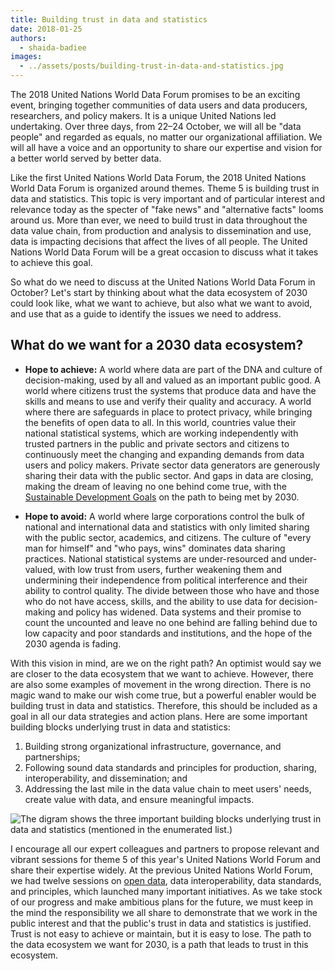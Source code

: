 ```yaml
---
title: Building trust in data and statistics
date: 2018-01-25
authors:
  - shaida-badiee
images:
  - ../assets/posts/building-trust-in-data-and-statistics.jpg
---
```



The 2018 United Nations World Data Forum promises to be an exciting event, bringing together communities of data users and data producers, researchers, and policy makers. It is a unique United Nations led undertaking. Over three days, from 22–24 October, we will all be "data people" and regarded as equals, no matter our organizational affiliation. We will all have a voice and an opportunity to share our expertise and vision for a better world served by better data.

Like the first United Nations World Data Forum, the 2018 United Nations World Data Forum is organized around themes. Theme 5 is building trust in data and statistics. This topic is very important and of particular interest and relevance today as the specter of "fake news" and "alternative facts" looms around us. More than ever, we need to build trust in data throughout the data value chain, from production and analysis to dissemination and use, data is impacting decisions that affect the lives of all people. The United Nations World Data Forum will be a great occasion to discuss what it takes to achieve this goal.

So what do we need to discuss at the United Nations World Data Forum in October? Let's start by thinking about what the data ecosystem of 2030 could look like, what we want to achieve, but also what we want to avoid, and use that as a guide to identify the issues we need to address.

## What do we want for a 2030 data ecosystem?

- **Hope to achieve:** A world where data are part of the DNA and culture of decision-making, used by all and valued as an important public good. A world where citizens trust the systems that produce data and have the skills and means to use and verify their quality and accuracy. A world where there are safeguards in place to protect privacy, while bringing the benefits of open data to all. In this world, countries value their national statistical systems, which are working independently with trusted partners in the public and private sectors and citizens to continuously meet the changing and expanding demands from data users and policy makers. Private sector data generators are generously sharing their data with the public sector. And gaps in data are closing, making the dream of leaving no one behind come true, with the [Sustainable Development Goals](https://sustainabledevelopment.un.org/sdgs) on the path to being met by 2030.

- **Hope to avoid:** A world where large corporations control the bulk of national and international data and statistics with only limited sharing with the public sector, academics, and citizens. The culture of "every man for himself" and "who pays, wins" dominates data sharing practices. National statistical systems are under-resourced and under-valued, with low trust from users, further weakening them and undermining their independence from political interference and their ability to control quality. The divide between those who have and those who do not have access, skills, and the ability to use data for decision-making and policy has widened. Data systems and their promise to count the uncounted and leave no one behind are falling behind due to low capacity and poor standards and institutions, and the hope of the 2030 agenda is fading.

With this vision in mind, are we on the right path? An optimist would say we are closer to the data ecosystem that we want to achieve. However, there are also some examples of movement in the wrong direction. There is no magic wand to make our wish come true, but a powerful enabler would be building trust in data and statistics. Therefore, this should be included as a goal in all our data strategies and action plans.
Here are some important building blocks underlying trust in data and statistics:

1. Building strong organizational infrastructure, governance, and partnerships;
1. Following sound data standards and principles for production, sharing, interoperability, and dissemination; and
1. Addressing the last mile in the data value chain to meet users' needs, create value with data, and ensure meaningful impacts.

<Image
  fluid={props.images[0]}
  title="Building trust in data and statistics."
  alt="The digram shows the three important building blocks underlying trust in data and statistics (mentioned in the enumerated list.)"
/>

I encourage all our expert colleagues and partners to propose relevant and vibrant sessions for theme 5 of this year's United Nations World Forum and share their expertise widely. At the previous United Nations World Forum, we had twelve sessions on [open data](http://opendatawatch.com/blog/breakthroughs-for-open-data-at-un-world-data-forum/), data interoperability, data standards, and principles, which launched many important initiatives. As we take stock of our progress and make ambitious plans for the future, we must keep in the mind the responsibility we all share to demonstrate that we work in the public interest and that the public's trust in data and statistics is justified.
Trust is not easy to achieve or maintain, but it is easy to lose. The path to the data ecosystem we want for 2030, is a path that leads to trust in this ecosystem.
